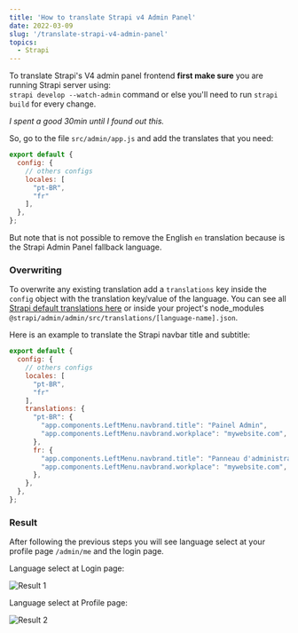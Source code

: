 ```yaml
---
title: 'How to translate Strapi v4 Admin Panel'
date: 2022-03-09
slug: '/translate-strapi-v4-admin-panel'
topics:
  - Strapi
---
```


To translate Strapi's V4 admin panel frontend **first make sure** you are running Strapi server using: <br /> `strapi develop --watch-admin` command or else you'll need to run `strapi build` for every change.

_I spent a good 30min until I found out this._

So, go to the file `src/admin/app.js` and add the translates that you need:

```js:title=src/admin/app.js {4,5,6,7}
export default {
  config: {
    // others configs
    locales: [
      "pt-BR",
      "fr"
    ],
  },
};
```

But note that is not possible to remove the English `en` translation because is the Strapi Admin Panel fallback language.

### Overwriting

To overwrite any existing translation add a `translations` key inside the `config` object with the translation key/value of the language. You can see all [Strapi default translations here](https://github.com/strapi/strapi/tree/master/packages/core/admin/admin/src/translations) or inside your project's node_modules `@strapi/admin/admin/src/translations/[language-name].json`.

Here is an example to translate the Strapi navbar title and subtitle:

```js:title=src/admin/app.js {8-16}
export default {
  config: {
    // others configs
    locales: [
      "pt-BR",
      "fr"
    ],
    translations: {
      "pt-BR": {
        "app.components.LeftMenu.navbrand.title": "Painel Admin",
        "app.components.LeftMenu.navbrand.workplace": "mywebsite.com",
      },
      fr: {
        "app.components.LeftMenu.navbrand.title": "Panneau d'administration",
        "app.components.LeftMenu.navbrand.workplace": "mywebsite.com",
      },
    },
  },
};
```

### Result

After following the previous steps you will see language select at your profile page `/admin/me` and the login page.

<p style={{ textAlign: 'center' }}>Language select at Login page:</p>

![Result 1](./how-to-translate-strapi-v4-admin-panel-1.png)

<p style={{ textAlign: 'center' }}>Language select at Profile page:</p>

![Result 2](./how-to-translate-strapi-v4-admin-panel-2.png)
